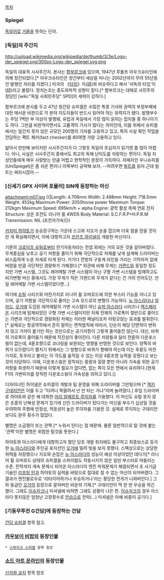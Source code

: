 [[목차]]

=== Spiegel ===
[[독일어]]로 [[거울]]을 뜻하는 단어.

=== [독일]의 주간지 ===
http://upload.wikimedia.org/wikipedia/de/thumb/3/3e/Logo-der_spiegel.svg/300px-Logo-der_spiegel.svg.png

독일의 대표적 시사주간지. 본사는 [[함부르크]]에 있으며, 1947년 루돌프 아우크슈타인에 의해 창간되었다.[* 아우크슈타인은 창간부터 세상을 떠나는 2002년까지 무려 55년동안 발행인 자리를 지켰다.] 미국의 《[[타임]]》지(誌)와 비슷하다고 해서 '서독의 타임'지(誌)라고 불렸다. 정치논조는 중도좌파적 성향이 짙다.[* 함부르크는 대체로 사민주의 정당인 [wiki:"독일 사회민주당" SPD]의 세력이 강하다.]

함부르크에 본사를 두고 47년 창간된 슈피겔은 수많은 특종 기사와 권력의 부정부패에 대한 매서운 비판으로 각 분야 지도자들이 반드시 읽어야 하는 유력지가 됐다. 발행부수는 주당 1백만 부 이상이 발행돼, 유럽과 독일에서 가장 많이 읽히는 잡지들 중 하나이기도 하다. 그만큼 비판적이면서도 고품격의 기사가 많다는 의미인데, 이를 위해서 슈피겔에서는 일간지 못지 않은 규모인 200명의 기자를 고용하고 있고, 특히 사실 확인 작업을 전담하는 팩트 체커(fact checker)를 80여명 가량 고용하고 있다.

얇아서 만만해 보이지만 시사주간지가 다 그렇듯 독일어 초심자가 읽기엔 좀 많이 어렵다. 아니, 사실은 시사주간지 중에서도 최고의 독해 난이도를 자랑하는 편이다. 독일 지성인들에게 매우 사랑받는 만큼 어렵고 현학적인 문장이 가득하다. 자매지인 우니슈피겔(UniSpiegel)은 좀 쉬운 편이니 이쪽부터 공략해 보자. --어려우면 [[빌트]]를 읽자.근데 빌트는 찌라시잖아.--

=== [신세기 GPX 사이버 포뮬러] SIN에 등장하는 머신 ===

attachment:m07.jpg
{{|Length: 4.706mm
Width: 2.488mm
Height: 718.5mm
Weight: 452kg
Maximum Power: 2050horse power
Maximum Torque: 212kgm
Maximum Speed: 695km/h + alpha
Engine: 광학 활성 촉매 연료 전지
Structure: 상온 초전도 리니어 휠 4WDS
Body Material: S.C.F.R.P+H.P.R.M
Transmission: NIL (초전자가속)|}}

[[카자미 하야토]]가 승승장구하는 가운데 스고와 지오가 손을 잡으며 더욱 힘을 얻을 것이란 게 확실해지면서, 이에 대항하고자 [[프란츠 하이넬]]이 개발한 머신이다.

기존의 [[크로이츠 슈틸]]로부터 전기자동차라는 컨셉 외에는 거의 모든 것을 갈아버렸다. 무게중심을 낮추고 공기 저항을 줄이기 위해 극단적으로 차체를 낮게 설계해 드라이버는 비스듬하게 누운 자세로 타게 된다. 거기다 전방의 구동계 라인을 가리는 기믹마저 없애버렸을 만큼 극단적인 경량화가 가해졌다.[* 외관에 비해 무게는 [[가랜드]]와 동일한 정도지만 가변 시스템, 그것도 레어메탈 가변 시스템이 아닌 구형 가변 시스템을 탑재하고도 비가변형 머신 중에서도 가장 무게가 적은 가랜드와 무게가 같다는 건 거의 언어도단. 만일 레어메탈 가변 시스템이었다면...]  

여기에 [[슈틸]] 시리즈와 마찬가지로 리니어 휠 오버로드에 의한 부스터 기능을 지니고 있으며, 공기 저항을 극단적으로 줄이는 고속 모드로의 변형이 가능하다. [[뉴 아스라다]]나 [[알자드]], [[오거]]에 도입된 레어메탈의 가변 시스템이 아닌 [[슈퍼 아스라다]] 시리즈나 [[엑스페리온]] 시리즈에 탑재되었던 구형 가변 시스템이지만 차체 전체의 가로폭이 절반으로 줄어드는 가변과 극단적으로 경량화된 차체는 이러한 패널티조차 아랑곳않는 효과를 발휘한다.  [* 실제로는 항공역학에서 흔히 말하는 면적법칙에 따라서, 단순히 해당 단면적이 변하지 않고 가까이 붙기만 하는 것만으로는 공기저항이 그렇게 줄어들진 않는다. 대신, 바퀴의 가로폭이 줄어들기 때문에 직진성이 좋아진다. 다른 차량들과 달리 전륜의 다운포스윙이 없는데, 4륜조향으로 코너링을 보완되는 영향을 반영한 것으로 보인다. 양쪽의 바퀴가 오므렸다가 펼치기 위해서는 그 방향으로 바퀴가 향해야 하는데 이는 후륜도 마찬가지로, 토우라고 불리는 이 각도를 움직일 수 있는 이상 4륜조향 능력을 갖췄다고 보는 것이 타당하다. 이때, 다운포스윙은 장착되는 중량과 질량 뿐만 아니라 가속을 위한 공기저항을 희생하기 때문에 이렇게 필요가 없다면, 없는 쪽이 모든 면에서 유리하다.(현재 F1의 가변피치를 장착한 다운포스윙이 가속성을 꾀하고 있다.)]

디자이너인 하이넬은 슈피겔의 개발과 팀 운영을 위해 드라이버를 그만뒀으며 [* [[잭키 구데리안]]은 이를 두고 "타려니 쪽팔려서 넌 안 타는 거냐"라며 놀려댔다.] 후임 드라이버로 하야토와 같은 해 데뷔한 [[마리 알베르트 루이자]]를 기용했다. 이 머신도 슈틸 못지 않은 조종의 난해성 문제가 있기에 신인 드라이버가 탔다가는 머신을 부수기 십상일 것을 우려하여 주행에 안정성, 적응성이 높은 루이자를 기용한 것. 실제로 루이자는 구데리안보다도 완주 횟수가 많았다.  

별명은 소금쟁이 또는 관짝.[* 누워서 탄다는 점 때문에. 물론 일반적으로 탈 것에 붙는 '관짝'이란 별명은 위험한 탈것을 뜻한다.]

하야토와 아스라다에게 대항하고자 했던 당초 개발 취지에도 불구하고 최종보스로 등극한 [[뉴 아스라다]]와 주인공 포지션인 [[오거]]에 밀려 빛을 보지 못했다. 스펙상으로는 상당한 위력을 자랑했으나 지오와 손잡은 [[뉴 아스라다]]의 성능이 예상 이상이었던 데다가[* 리니어 휠 오버로드 상태의 슈피겔을 스파이럴도 작동시키지 않은 일반 부스터로 따돌리는 수준. 전작까지 계속 문제시 되어온 아스라다의 엔진 파워문제가 해결되면서 초 사기급 기술인 [[리프팅 턴]]과 하야토의 실력을 바탕으로 절대로 질 수 없는 머신이 되어버렸다. 그 결과가 엔진블로우로 '리타이어하거나 우승하거나'라는 황당한 전개가 나와버린다.] 그와 동급인 [[오거]]의 등장으로 묻혀버린 비운의 기체.[* 구데리안이 딱 한 번 우승을 하긴 했다. 그래도 [[이슈자크]]나 미셔넬에 비하면 그래도 상황이 나은 편. [[이슈자크]]의 경우 아스라다 못지않은 엄청난 고장횟수로 [[안습]]으로 전락(...) 미셔넬은 아예 비중이 공기다.] 

=== [기동무투전 G건담]에 등장하는 건담 ===
[[건담 슈피겔]] 항목 참고.

=== [[카우보이 비밥]]의 등장인물 ===
 * [[스파이크 스피겔]] 항목 참조

=== [[소드 아트 온라인]]의 등장인물 ===
[[신카와 쿄지]] 항목 참조
